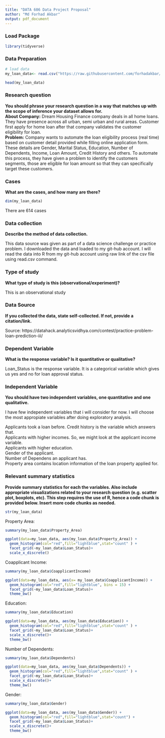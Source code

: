 ---
title: "DATA 606 Data Project Proposal"
author: "Md Forhad Akbar"
output: pdf_document
---
### Load Package

```{r load-package, warning=FALSE,message=FALSE}
library(tidyverse)
```

### Data Preparation

```{r setup, echo=TRUE, results='hide', warning=FALSE, message=FALSE}
# load data
my_loan_data<- read.csv("https://raw.githubusercontent.com/forhadakbar/data606fall2019stat/master/Final%20Project/Loan_prediction.csv")

```

```{r head}
head(my_loan_data)
```

### Research question 

**You should phrase your research question in a way that matches up with the scope of inference your dataset allows for.**  
**About Company:** Dream Housing Finance company deals in all home loans. They have presence across all urban, semi urban and rural areas. Customer first apply for home loan after that company validates the customer eligibility for loan.  
**Problem:** Company wants to automate the loan eligibility process (real time) based on customer detail provided while filling online application form. These details are Gender, Marital Status, Education, Number of Dependents, Income, Loan Amount, Credit History and others. To automate this process, they have given a problem to identify the customers segments, those are eligible for loan amount so that they can specifically target these customers.

### Cases 

**What are the cases, and how many are there?**
```{r dim}
dim(my_loan_data)
```
There are 614 cases  

### Data collection 

**Describe the method of data collection.**

This data source was given as part of a data science challenge or practice problem. I downloaded the data and loaded to my git-hub account. I will read the data into R from my git-hub account using raw link of the csv file using read.csv command.

### Type of study 

**What type of study is this (observational/experiment)?**  

This is an observational study

### Data Source 

**If you collected the data, state self-collected. If not, provide a citation/link.**

Source: https://datahack.analyticsvidhya.com/contest/practice-problem-loan-prediction-iii/

### Dependent Variable

**What is the response variable? Is it quantitative or qualitative?**

Loan_Status is the response variable. It is a categorical variable which gives us yes and no for loan approval status.

### Independent Variable

**You should have two independent variables, one quantitative and one qualitative.**

I have few independent variables that i will consider for now. I will choose the most appropiate variables after doing exploratory analysis.  

Applicants took a loan before. Credit history is the variable which answers that.  
Applicants with higher incomes. So, we might look at the applicant income variable.  
Applicants with higher education.  
Gender of the applicant.  
Number of Dependens an applicant has.  
Property area contains location information of the loan property applied for.  

### Relevant summary statistics 

**Provide summary statistics for each the variables. Also include appropriate visualizations related to your research question (e.g. scatter plot, boxplots, etc). This step requires the use of R, hence a code chunk is provided below. Insert more code chunks as needed.**

```{r}
str(my_loan_data)
```

Property Area:  
```{r}
summary(my_loan_data$Property_Area)
```

```{r}
ggplot(data=my_loan_data, aes(my_loan_data$Property_Area)) + 
  geom_histogram(col="red",fill="lightblue",stat="count" ) +
  facet_grid(~my_loan_data$Loan_Status)+
  scale_x_discrete()
```
Coapplicant Income:  
```{r}
summary(my_loan_data$CoapplicantIncome)
```

```{r}
ggplot(data=my_loan_data, aes(x= my_loan_data$CoapplicantIncome)) + 
  geom_histogram(col="red",fill="lightblue", bins = 15) +
  facet_grid(~my_loan_data$Loan_Status)+
  theme_bw()
```
Education:  
```{r}
summary(my_loan_data$Education)
```

```{r}
ggplot(data=my_loan_data, aes(my_loan_data$Education)) + 
  geom_histogram(col="red",fill="lightblue",stat="count" ) +
  facet_grid(~my_loan_data$Loan_Status)+
  scale_x_discrete()+
  theme_bw()
```
Number of Dependents:  
```{r}
summary(my_loan_data$Dependents)
```

```{r}
ggplot(data=my_loan_data, aes(my_loan_data$Dependents)) + 
  geom_histogram(col="red",fill="lightblue",stat="count" ) +
  facet_grid(~my_loan_data$Loan_Status)+
  scale_x_discrete()+
  theme_bw()
```
Gender:  
```{r}
summary(my_loan_data$Gender)
```

```{r}
ggplot(data=my_loan_data, aes(my_loan_data$Gender)) + 
  geom_histogram(col="red",fill="lightblue",stat="count") +
  facet_grid(~my_loan_data$Loan_Status)+
  scale_x_discrete()+
  theme_bw()
```

